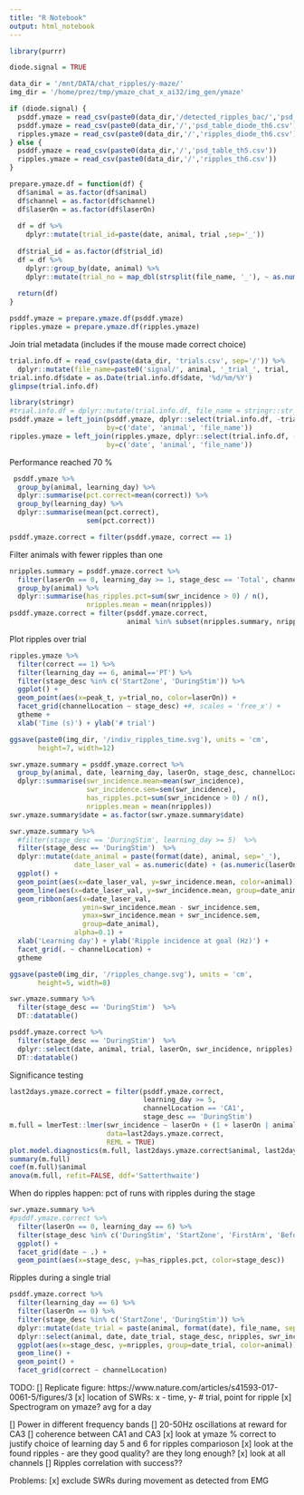 ```yaml
---
title: "R Notebook"
output: html_notebook
---
```

```r
library(purrr)
```


```r
diode.signal = TRUE

data_dir = '/mnt/DATA/chat_ripples/y-maze/'
img_dir = '/home/prez/tmp/ymaze_chat_x_ai32/img_gen/ymaze'

if (diode.signal) {
  psddf.ymaze = read_csv(paste0(data_dir,'/detected_ripples_bac/','psd_table_diode_single_std_th6.csv'))
  psddf.ymaze = read_csv(paste0(data_dir,'/','psd_table_diode_th6.csv'))
  ripples.ymaze = read_csv(paste0(data_dir,'/','ripples_diode_th6.csv'))
} else {
  psddf.ymaze = read_csv(paste0(data_dir,'/','psd_table_th5.csv'))
  ripples.ymaze = read_csv(paste0(data_dir,'/','ripples_th6.csv'))
}

prepare.ymaze.df = function(df) {
  df$animal = as.factor(df$animal)
  df$channel = as.factor(df$channel)
  df$laserOn = as.factor(df$laserOn)
    
  df = df %>%
    dplyr::mutate(trial_id=paste(date, animal, trial ,sep='_'))
  
  df$trial_id = as.factor(df$trial_id)
  df = df %>%
    dplyr::group_by(date, animal) %>%
    dplyr::mutate(trial_no = map_dbl(strsplit(file_name, '_'), ~ as.numeric(.x[3])) ) 
  
  return(df)
}

psddf.ymaze = prepare.ymaze.df(psddf.ymaze)
ripples.ymaze = prepare.ymaze.df(ripples.ymaze)
```


Join trial metadata (includes if the mouse made correct choice)
```r
trial.info.df = read_csv(paste(data_dir, 'trials.csv', sep='/')) %>%
  dplyr::mutate(file_name=paste0('signal/', animal, '_trial_', trial, '_g0'))
trial.info.df$date = as.Date(trial.info.df$date, '%d/%m/%Y')
glimpse(trial.info.df)
```

```r
library(stringr)
#trial.info.df = dplyr::mutate(trial.info.df, file_name = stringr::str_replace(file_name, '_trial_', '_after_'))
psddf.ymaze = left_join(psddf.ymaze, dplyr::select(trial.info.df, -trial, -state, -laserOn), 
                        by=c('date', 'animal', 'file_name'))
ripples.ymaze = left_join(ripples.ymaze, dplyr::select(trial.info.df, -trial, -state, -laserOn), 
                        by=c('date', 'animal', 'file_name'))
```

Performance reached 70 % 
```r
 psddf.ymaze %>%
  group_by(animal, learning_day) %>%
  dplyr::summarise(pct.correct=mean(correct)) %>% 
  group_by(learning_day) %>%
  dplyr::summarise(mean(pct.correct),
                   sem(pct.correct))
```

```r
psddf.ymaze.correct = filter(psddf.ymaze, correct == 1)
```

Filter animals with fewer ripples than one
```r
nripples.summary = psddf.ymaze.correct %>%
  filter(laserOn == 0, learning_day >= 1, stage_desc == 'Total', channelLocation == 'CA1') %>%
  group_by(animal) %>%
  dplyr::summarise(has_ripples.pct=sum(swr_incidence > 0) / n(),
                   nripples.mean = mean(nripples)) 
psddf.ymaze.correct = filter(psddf.ymaze.correct, 
                             animal %in% subset(nripples.summary, nripples.mean >= 1)$animal)
```

Plot ripples over trial
```r
ripples.ymaze %>% 
  filter(correct == 1) %>% 
  filter(learning_day == 6, animal=='PT') %>%
  filter(stage_desc %in% c('StartZone', 'DuringStim')) %>%
  ggplot() +
  geom_point(aes(x=peak_t, y=trial_no, color=laserOn)) +
  facet_grid(channelLocation ~ stage_desc) +#, scales = 'free_x') +
  gtheme +
  xlab('Time (s)') + ylab('# trial')

ggsave(paste0(img_dir, '/indiv_ripples_time.svg'), units = 'cm',
       height=7, width=12)
```


```r
swr.ymaze.summary = psddf.ymaze.correct %>%
  group_by(animal, date, learning_day, laserOn, stage_desc, channelLocation) %>% 
  dplyr::summarise(swr_incidence.mean=mean(swr_incidence),
                   swr_incidence.sem=sem(swr_incidence),
                   has_ripples.pct=sum(swr_incidence > 0) / n(),
                   nripples.mean = mean(nripples)) 
swr.ymaze.summary$date = as.factor(swr.ymaze.summary$date)
```

```r
swr.ymaze.summary %>%
  #filter(stage_desc == 'DuringStim', learning_day >= 5)  %>%
  filter(stage_desc == 'DuringStim')  %>%
  dplyr::mutate(date_animal = paste(format(date), animal, sep='_'),
                date_laser_val = as.numeric(date) + (as.numeric(laserOn) - 1) * 0.5 - 0.25) %>% 
  ggplot() +
  geom_point(aes(x=date_laser_val, y=swr_incidence.mean, color=animal)) +
  geom_line(aes(x=date_laser_val, y=swr_incidence.mean, group=date_animal)) +
  geom_ribbon(aes(x=date_laser_val, 
                  ymin=swr_incidence.mean - swr_incidence.sem, 
                  ymax=swr_incidence.mean + swr_incidence.sem,
                  group=date_animal), 
                alpha=0.1) +
  xlab('Learning day') + ylab('Ripple incidence at goal (Hz)') +
  facet_grid(. ~ channelLocation) +
  gtheme

ggsave(paste0(img_dir, '/ripples_change.svg'), units = 'cm',
       height=5, width=8)
```

```r
swr.ymaze.summary %>% 
  filter(stage_desc == 'DuringStim')  %>%
  DT::datatable()

psddf.ymaze.correct %>%
  filter(stage_desc == 'DuringStim')  %>%
  dplyr::select(date, animal, trial, laserOn, swr_incidence, nripples) %>%
  DT::datatable()
```
Significance testing
```r
last2days.ymaze.correct = filter(psddf.ymaze.correct, 
                                 learning_day >= 5,
                                 channelLocation == 'CA1',
                                 stage_desc == 'DuringStim')
m.full = lmerTest::lmer(swr_incidence ~ laserOn + (1 + laserOn | animal), 
                        data=last2days.ymaze.correct, 
                        REML = TRUE) 
plot.model.diagnostics(m.full, last2days.ymaze.correct$animal, last2days.ymaze.correct$laserOn) 
summary(m.full)
coef(m.full)$animal
anova(m.full, refit=FALSE, ddf='Satterthwaite')
```



When do ripples happen: pct of runs with ripples during the stage
```r
swr.ymaze.summary %>% 
#psddf.ymaze.correct %>%
  filter(laserOn == 0, learning_day == 6) %>%
  filter(stage_desc %in% c('DuringStim', 'StartZone', 'FirstArm', 'BeforeGoalZone')) %>%
  ggplot() +
  facet_grid(date ~ .) +
  geom_point(aes(x=stage_desc, y=has_ripples.pct, color=stage_desc))

```

Ripples during a single trial
```r
psddf.ymaze.correct %>% 
  filter(learning_day == 6) %>%
  filter(laserOn == 0) %>%
  filter(stage_desc %in% c('StartZone', 'DuringStim')) %>% 
  dplyr::mutate(date_trial = paste(animal, format(date), file_name, sep='_')) %>%
  dplyr::select(animal, date, date_trial, stage_desc, nripples, swr_incidence, correct, channelLocation) %>%  
  ggplot(aes(x=stage_desc, y=nripples, group=date_trial, color=animal)) +
  geom_line() +
  geom_point() +
  facet_grid(correct ~ channelLocation)
```


TODO: 
[] Replicate figure: https://www.nature.com/articles/s41593-017-0061-5/figures/3
   [x] location of SWRs: x - time, y- # trial, point for ripple
   [x] Spectrogram on ymaze? avg for a day
   
[] Power in different frequency bands
[] 20-50Hz oscillations at reward for CA3
[] coherence between CA1 and CA3
[x] look at ymaze % correct to justify choice of learning day 5 and 6 for ripples comparioson
[x] look at the found ripples - are they good quality? are they long enough?
[x] look at all channels
[] Ripples correlation with success??

Problems:
[x] exclude SWRs during movement as detected from EMG

